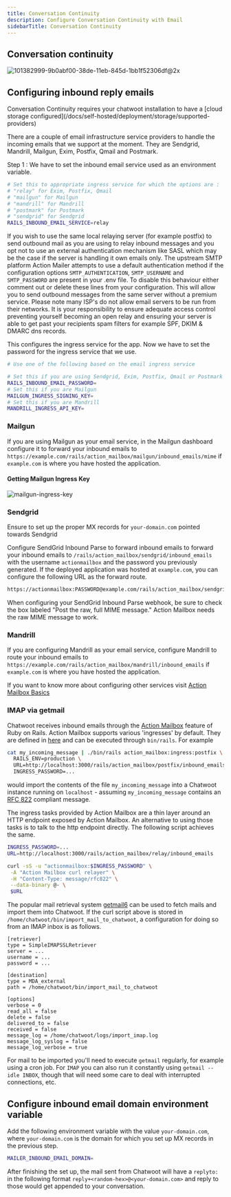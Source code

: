 ```yaml
---
title: Conversation Continuity
description: Configure Conversation Continuity with Email
sidebarTitle: Conversation Continuity
---
```


## Conversation continuity

![101382999-9b0abf00-38de-11eb-845d-1bb1f52306df@2x](https://user-images.githubusercontent.com/73185/109548415-a1ca5c00-7af2-11eb-9b1d-fd636cf5189c.png)

## Configuring inbound reply emails

<Note>
Conversation Continuity requires your chatwoot installation to have a [cloud storage configured](/docs/self-hosted/deployment/storage/supported-providers)
</Note>

There are a couple of email infrastructure service providers to handle the incoming emails that we support at the moment. They are
Sendgrid, Mandrill, Mailgun, Exim, Postfix, Qmail and Postmark.

Step 1 : We have to set the inbound email service used as an environment variable.

```bash
# Set this to appropriate ingress service for which the options are :
# "relay" for Exim, Postfix, Qmail
# "mailgun" for Mailgun
# "mandrill" for Mandrill
# "postmark" for Postmark
# "sendgrid" for Sendgrid
RAILS_INBOUND_EMAIL_SERVICE=relay
```
If you wish to use the same local relaying server (for example postfix) to send outbound mail as you are using to relay inbound messages and you opt not to use an external authentication mechanism like SASL which may be the case if the server is handling it own emails only. The upstream SMTP platform Action Mailer attempts to use a default authentication method if the configuration options `SMTP_AUTHENTICATION`, `SMTP_USERNAME` and `SMTP_PASSWORD` are present in your .env file. To disable this behaviour either comment out or delete these lines from your configuration. This will allow you to send outbound messages from the same server without a premium service. Please note many ISP's do not allow email servers to be run from their networks. It is your responsibility to ensure adequate access control preventing yourself becoming an open relay and ensuring your server is able to get past your recipients spam filters for example SPF, DKIM & DMARC dns records.

This configures the ingress service for the app. Now we have to set the password for the ingress service that we use.

```bash
# Use one of the following based on the email ingress service

# Set this if you are using Sendgrid, Exim, Postfix, Qmail or Postmark
RAILS_INBOUND_EMAIL_PASSWORD=
# Set this if you are Mailgun
MAILGUN_INGRESS_SIGNING_KEY=
# Set this if you are Mandrill
MANDRILL_INGRESS_API_KEY=
```

### Mailgun
If you are using Mailgun as your email service, in the Mailgun dashboard configure it to forward your inbound emails to `https://example.com/rails/action_mailbox/mailgun/inbound_emails/mime` if `example.com` is where you have hosted the application.

#### Getting Mailgun Ingress Key
![mailgun-ingress-key](/self-hosted/images/mailgun-ingress-key.gif)

### Sendgrid

Ensure to set up the proper MX records for `your-domain.com` pointed towards Sendgrid

Configure SendGrid Inbound Parse to forward inbound emails to forward your inbound emails to `/rails/action_mailbox/sendgrid/inbound_emails` with the username `actionmailbox` and the password you previously generated. If the deployed application was hosted at `example.com`, you can configure the following URL as the forward route.

```bash
https://actionmailbox:PASSWORD@example.com/rails/action_mailbox/sendgrid/inbound_emails
```

When configuring your SendGrid Inbound Parse webhook, be sure to check the box labeled "Post the raw, full MIME message." Action Mailbox needs the raw MIME message to work.

### Mandrill
If you are configuring Mandrill as your email service, configure Mandrill to route your inbound emails to `https://example.com/rails/action_mailbox/mandrill/inbound_emails` if `example.com` is where you have hosted the application.

If you want to know more about configuring other services visit [Action Mailbox Basics](https://edgeguides.rubyonrails.org/action_mailbox_basics.html#configuration)

### IMAP via getmail
Chatwoot receives inbound emails through the [Action Mailbox](https://edgeguides.rubyonrails.org/action_mailbox_basics.html) feature of Ruby on Rails. Action Mailbox supports various 'ingresses' by default. They are defined in [here](https://github.com/rails/rails/blob/main/actionmailbox/lib/tasks/ingress.rake) and can be executed through `bin/rails`. For example
```bash
cat my_incoming_message | ./bin/rails action_mailbox:ingress:postfix \
  RAILS_ENV=production \
  URL=http://localhost:3000/rails/action_mailbox/postfix/inbound_emails \
  INGRESS_PASSWORD=...
```
would import the contents of the file `my_incoming_message` into a Chatwoot instance running on `localhost` - assuming `my_incoming_message` contains an [RFC 822](https://datatracker.ietf.org/doc/html/rfc822) compliant message.

The ingress tasks provided by Action Mailbox are a thin layer around an HTTP endpoint exposed by Action Mailbox. An alternative to using those tasks is to talk to the http endpoint directly. The following script achieves the same.
```bash
INGRESS_PASSWORD=...
URL=http://localhost:3000/rails/action_mailbox/relay/inbound_emails

curl -sS -u "actionmailbox:$INGRESS_PASSWORD" \
 -A "Action Mailbox curl relayer" \
 -H "Content-Type: message/rfc822" \
 --data-binary @- \
 $URL
```

The popular mail retrieval system [getmail6](https://github.com/getmail6/getmail6) can be used to fetch mails and import them into Chatwoot. If the curl script above is stored in `/home/chatwoot/bin/import_mail_to_chatwoot`, a configuration for doing so from an IMAP inbox is as follows.
```
[retriever]
type = SimpleIMAPSSLRetriever
server = ...
username = ...
password = ...

[destination]
type = MDA_external
path = /home/chatwoot/bin/import_mail_to_chatwoot

[options]
verbose = 0
read_all = false
delete = false
delivered_to = false
received = false
message_log = /home/chatwoot/logs/import_imap.log
message_log_syslog = false
message_log_verbose = true
```

For mail to be imported you'll need to execute `getmail` regularly, for example using a cron job. For `IMAP` you can also run it constantly using `getmail --idle INBOX`, though that will need some care to deal with interrupted connections, etc.

## Configure inbound email domain environment variable

Add the following environment variable with the value `your-domain.com`, where `your-domain.com` is the domain for which you set up MX records in the previous step.

```bash
MAILER_INBOUND_EMAIL_DOMAIN=
```

After finishing the set up, the mail sent from Chatwoot will have a `replyto:` in the following format `reply+<random-hex>@<your-domain.com>` and reply to those would get appended to your conversation. 